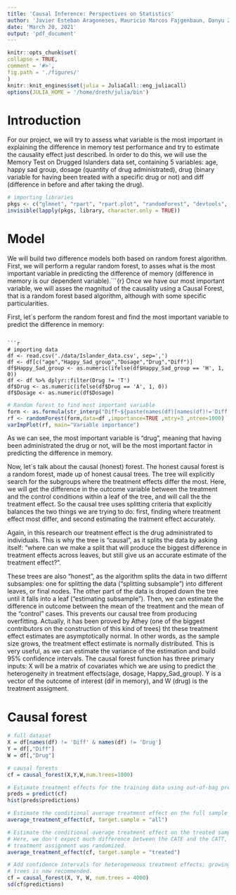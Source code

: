 ```yaml
---
title: 'Causal Inference: Perspectives on Statistics'
author: 'Javier Esteban Aragoneses, Mauricio Marcos Fajgenbaun, Danyu Zhang, Daniel Alonso'
date: 'March 20, 2021'
output: 'pdf_document'
---
```


```r
knitr::opts_chunk$set(
collapse = TRUE,
comment = '#>',
fig.path = './figures/'
)
knitr::knit_engines$set(julia = JuliaCall::eng_juliacall)
options(JULIA_HOME = '/home/dreth/julia/bin')
```

# Introduction

For our project, we will try to assess what variable is the most important in explaining the difference in memory test performance and try to estimate the causality effect just described.
In order to do this, we will use the Memory Test on Drugged Islanders data set, containing 5 variables: age, happy sad group, dosage (quantity of drug administrated), drug (binary variable for having been treated with a specific drug or not) and diff (difference in before and after taking the drug).

```r
# importing libraries
pkgs <- c("glmnet", "rpart", "rpart.plot", "randomForest", "devtools", "tidyverse", "knitr", "caret", "xgboost", "causalTree","grf", "fastDummies", "stringr", 'caret')
invisible(lapply(pkgs, library, character.only = TRUE))
```

# Model

We will build two difference models both based on random forest algorithm. First, we will perform a regular random forest, to asses what is the most important variable in predicting the difference of memory (difference in memory is our dependent variable).```{r}
Once we have our most important variable, we will asses the magnitud of the causality using a Causal Forest, that is a random forest based algorithm, although with some specific particularities.

First, let´s perform the random forest and find the most important variable to predict the difference in memory:

``` 

```r
# importing data
df <- read.csv('./data/Islander_data.csv', sep=',')
df <- df[c("age","Happy_Sad_group","Dosage","Drug","Diff")]
df$Happy_Sad_group <- as.numeric(ifelse(df$Happy_Sad_group == 'H', 1, 0))
df <- df %>% dplyr::filter(Drug != 'T')
df$Drug <- as.numeric(ifelse(df$Drug == 'A', 1, 0))
df$Dosage <- as.numeric(df$Dosage)
```

```r
# Random forest to find most important variable
form <- as.formula(str_interp("Diff~${paste(names(df)[names(df)!='Diff'], collapse='+')}"))
rf <- randomForest(form,data=df ,importance=TRUE ,mtry=3 ,ntree=1000)
varImpPlot(rf, main="Variable importance")
```

As we can see, the most important variable is "drug", meaning that having been administrated the drug or not, will be the most important factor in predicting the difference in memory. 

Now, let´s talk about the causal (honest) forest. The honest causal forest is a random forest, made up of honest causal trees. The tree will explicitly search for the subgroups where the treatment effects differ the most. Here, we will get the difference in the outcome variable between the treatment and the control conditions within a leaf of the tree, and will call the the treatment effect. So the causal tree uses splitting criteria that explicitly balances the two things we are trying to do: first, finding where treatment effect most differ, and second estimating the tratment effect accurately.

Again, in this research our treatment effect is the drug administrated to individuals. This is why the tree is "causal", as it splits the data by asking itself: "where can we make a split that will produce the biggest difference in treatment effects across leaves, but still give us an accurate estimate of the treatment effect?".

These trees are also "honest", as the algorithm splits the data in two differnt subsamples: one for splitting the data ("splitting subsample") into different leaves, or final nodes. The other part of the data is droped down the tree until it falls into a leaf ("estimating subsample"). Then, we can estimate the difference in outcome between the mean of the treatment and the mean of the "control" cases. This prevents our causal tree from producing overfitting.
Actually, it has been proved by Athey (one of the biggest contributors on the construction of this kind of trees) tht these treatment effect estimates are asymptotically normal. In other words, as the sample size grows, the treatment effect estimate is normally distributed. This is very useful, as we can estimate the variance of the estimation and build 95% confidence intervals.
The causal forest function has three primary inputs: X will be a matrix of covariates which we are using to predict the heterogeneity in treatment effects(age, dosage, Happy_Sad_group). Y is a vector of the outcome of interest (dif in memory), and W (drug) is the treatment assigment. 


# Causal forest

```r
# full dataset
X = df[names(df) != 'Diff' & names(df) != 'Drug']
Y = df[,"Diff"]
W = df[,"Drug"]

# causal forests
cf = causal_forest(X,Y,W,num.trees=1000)

# Estimate treatment effects for the training data using out-of-bag prediction.
preds = predict(cf)
hist(preds$predictions)
```

```r
# Estimate the conditional average treatment effect on the full sample (CATE).
average_treatment_effect(cf, target.sample = "all")
```

```r
# Estimate the conditional average treatment effect on the treated sample (CATT).
# Here, we don't expect much difference between the CATE and the CATT, since
# treatment assignment was randomized.
average_treatment_effect(cf, target.sample = "treated")
```

```r
# Add confidence intervals for heterogeneous treatment effects; growing more
# trees is now recommended.
cf = causal_forest(X, Y, W, num.trees = 4000)
sd(cf$predictions)
```